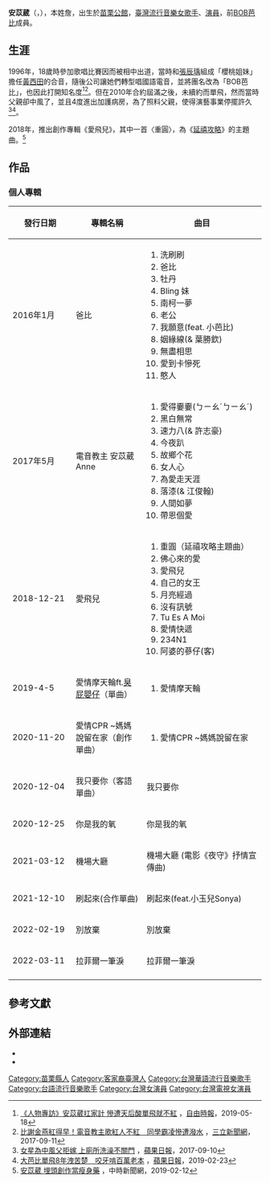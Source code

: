{{藝人
| 姓名 = 安苡葳
| 類型 = 女藝人
| 圖片 =
| 圖片尺寸 = 
| 圖片簡介 = 
| 羅馬拼音 = 
| 英文名 = Anne
| 綽號 = 大芭
| 國籍 = {{ROC}}
| 出生日期 = {{birth_date_and_age|1979|4|9}}
| 出生地點 = {{TWN}}[[苗栗縣|苗栗]]
| 職業 = [[歌手|歌手]]、[[演員|演員]]
| 語言 = [[中華民國國語|國語]]、[[客語|客語]]、[[台語|台語]]
| 兒女 = 
| 父母 = 
| 親屬 = 
| 音樂類型 = [[台語流行音樂|台語流行音樂]]、[[流行電音|流行電音]]、[[舞蹈流行音樂|流行舞曲]]
| 演奏樂器 = [[歌唱|歌唱]]
| 出道地點 = {{TWN}}
| 出道日期 = 1996年
| 出道作 = 
| 代表作品 = 
| 活躍年代 = 1996年至今
| 唱片公司 = 十分幸音樂
| 經紀公司 = 
| 相關團體 = [[BOB芭比|BOB芭比]] 
| imdb = 
| 獎項 = 
}}
'''安苡葳'''（{{lang-en|Anne}}，{{bd|1979年|4月9日|catidx=X安}}），本姓詹，出生於[[苗栗縣|苗栗]][[公館鄉_(台灣)|公館]]，[[臺灣|臺灣]][[流行音樂|流行音樂]][[女歌手|女歌手]]、[[演員|演員]]，前[[BOB芭比|BOB芭比]]成員。

==生涯==
1996年，18歲時參加歌唱比賽因而被相中出道，當時和[[張辰瑀|張辰瑀]]組成「櫻桃姐妹」擔任[[黃西田|黃西田]]的合音，隨後公司讓她們轉型唱國語電音，並將團名改為「BOB芭比」，也因此打開知名度<ref>[https://ent.ltn.com.tw/news/paper/1289313 《人物專訪》安苡葳扛家計 慘遭天后酸單飛就不紅] {{Wayback|url=https://ent.ltn.com.tw/news/paper/1289313 |date=20200421235704 }}，[[自由時報|自由時報]]，2019-05-18</ref><ref>[https://www.setn.com/News.aspx?NewsID=293623 比謝金燕紅得早！電音教主歌紅人不紅　同學霸凌慘遭潑水] {{Wayback|url=https://www.setn.com/News.aspx?NewsID=293623 |date=20180531144451 }}，[[三立新聞網|三立新聞網]]，2017-09-11</ref>。但在2010年合約屆滿之後，未續約而單飛，然而當時父親卻中風了，並且4度進出加護病房，為了照料父親，使得演藝事業停擺許久<ref>[https://ent.ltn.com.tw/news/breakingnews/2188955 女星為中風父拒嫁 上廁所洗澡不關門] {{Wayback|url=https://ent.ltn.com.tw/news/breakingnews/2188955 |date=20181215065737 }}，[[蘋果日報|蘋果日報]]，2017-09-10</ref><ref>[https://tw.appledaily.com/entertainment/20190223/CPMOPTUIBX3NAVC4QS7XGNUMBU/ 大芭比單飛8年洩苦楚　咬牙啃百萬老本] {{Wayback|url=https://tw.appledaily.com/entertainment/20190223/CPMOPTUIBX3NAVC4QS7XGNUMBU/ |date=20210711141554 }}，[[蘋果日報|蘋果日報]]，2019-02-23</ref>。

2018年，推出創作專輯《愛飛兒》，其中一首〈重圓〉，為《[[延禧攻略|延禧攻略]]》的主題曲。<ref>[https://www.chinatimes.com/newspapers/20190212000697-260112?chdtv 安苡葳 埋頭創作當瘦身藥] {{Wayback|url=https://www.chinatimes.com/newspapers/20190212000697-260112?chdtv |date=20210410003616 }}，中時新聞網，2019-02-12</ref>

==作品==
===個人專輯===
{| class="wikitable" width=50% style="font-size:100%"
!style="width:25%"|'''發行日期'''||style="width:28%"|'''專輯名稱'''||style="width:55%"|曲目
|-
|align="left"|2016年1月|| 爸比|| {{hideh|曲目}}
#洗刷刷
#爸比
#牡丹
#Bling 妹
#南柯一夢
#老公 
#我願意(feat. 小芭比) 
#姻緣線(& 葉勝欽)
#無盡相思
#愛到卡慘死 
#憨人
|-
|align="left"|2017年5月||電音教主 安苡葳Anne|| {{hideh|曲目}}
#愛得嫑嫑(ㄅㄧㄠˊㄅㄧㄠˊ)
#黑白無常
#速力八(& 許志豪)
#今夜趴
#故鄉个花
#女人心
#為愛走天涯
#落漆(& 江俊翰)
#人間如夢
#帶恩個愛 
|-
|align="left"|2018-12-21||愛飛兒|| {{hideh|曲目}}
#重圓（延禧攻略主題曲）
#佛心來的愛
#愛飛兒
#自己的女王
#月亮經過
#沒有訊號
#Tu Es A Moi
#愛情快遞
#234N1
#阿婆的蔘仔(客)
|-
|align="left"|2019-4-5||愛情摩天輪ft.[[臭屁嬰仔|臭屁嬰仔]]（單曲）|| {{hideh|曲目}}
#愛情摩天輪
|-
|align="left"|2020-11-20||愛情CPR ~媽媽說留在家（創作單曲）|| {{hideh|曲目}}
#愛情CPR ~媽媽說留在家
|-
|align="left"|2020-12-04||我只要你（客語單曲）|| {{hideh|曲目}}
我只要你
|-
|align="left"|2020-12-25||你是我的氧|| {{hideh|曲目}}
你是我的氧
|-
|align="left"|2021-03-12||機場大廳|| {{hideh|曲目}}
機場大廳 (電影《夜守》抒情宣傳曲)
|-
|align="left"|2021-12-10||刷起來(合作單曲)|| {{hideh|曲目}}
刷起來(feat.小玉兒Sonya)
|-
|align="left"|2022-02-19||別放棄|| {{hideh|曲目}}
別放棄
|-
|align="left"|2022-03-11||拉菲爾一筆淚|| {{hideh|曲目}}
拉菲爾一筆淚
|-
|}

==參考文獻==
{{reflist}}


== 外部連結 ==
*{{facebook|annedolphinbay|安苡葳Anne}}
*{{Instagram|lweianne|安苡葳}}


[[Category:苗栗縣人|Category:苗栗縣人]]
[[Category:客家裔臺灣人|Category:客家裔臺灣人]]
[[Category:台灣華語流行音樂歌手|Category:台灣華語流行音樂歌手]]
[[Category:台語流行音樂歌手|Category:台語流行音樂歌手]]
[[Category:台灣女演員|Category:台灣女演員]]
[[Category:台灣電視女演員|Category:台灣電視女演員]]